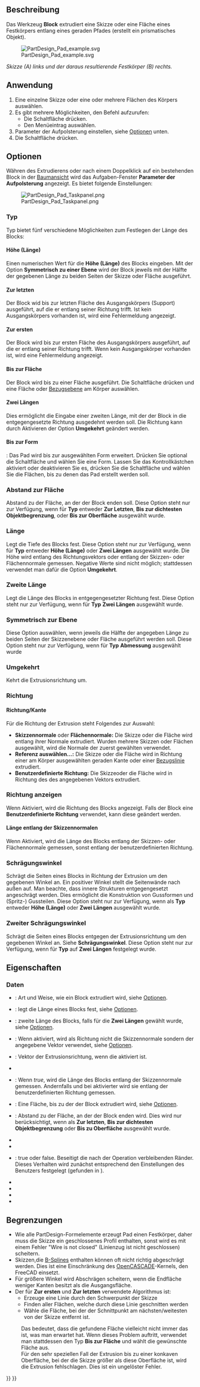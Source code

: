 <languages/>

{{Docnav/de
|[[PartDesign_CoordinateSystem/de|Lokales Koordinatensystem erstellen]]
|[[PartDesign_Revolution/de|Drehteil]]
|[[PartDesign_Workbench/de|PartDesign]]
|IconL=PartDesign_CoordinateSystem.svg
|IconR=PartDesign_Revolution.svg
|IconC=Workbench_PartDesign.svg
}}

{{GuiCommand/de
|Name=PartDesign Pad
|Name/de=PartDesign Block
|MenuLocation=Part Design → Objekte hinzufügen → Aufpolsterung
|Workbenches=[[PartDesign_Workbench/de|PartDesign]]
|SeeAlso=[[PartDesign_Pocket/de|PartDesign Vertiefung]]
}}

<span id="Description"></span>
==Beschreibung==

Das Werkzeug '''Block''' extrudiert eine Skizze oder eine Fläche eines Festkörpers entlang eines geraden Pfades (erstellt ein prismatisches Objekt).

[[File:PartDesign Pad example.svg|none]]

''Skizze (A) links und der daraus resultierende Festkörper (B) rechts.''

<span id="Usage"></span>
==Anwendung==

# Eine einzelne Skizze oder eine oder mehrere Flächen des Körpers auswählen.
# Es gibt mehrere Möglichkeiten, den Befehl aufzurufen:
#* Die Schaltfläche {{Button|[[Image:PartDesign_Pad.svg|16px]] [[PartDesign_Pad/de|Aufpolsterung]]}} drücken.
#* Den Menüeintrag {{MenuCommand|Part Design → Objekte hinzufügen → [[Image:PartDesign_Pad.svg|16px]] Aufpolsterung}} auswählen.
# Parameter der Aufpolsterung einstellen, siehe [[#Optionen|Optionen]] unten.
# Die Schaltfläche {{Button|OK}} drücken.

<span id="Options"></span>
==Optionen==

Währen des Extrudierens oder nach einem Doppelklick auf ein bestehenden Block in der [[Tree_view/de|Baumansicht]] wird das Aufgaben-Fenster '''Parameter der Aufpolsterung''' angezeigt. Es bietet folgende Einstellungen:

[[Image:PartDesign_Pad_Taskpanel.png|frame|left]]

<span id="Type"></span>
=== Typ ===

Typ bietet fünf verschiedene Möglichkeiten zum Festlegen der Länge des Blocks:

<span id="Dimension"></span>
====Höhe (Länge)====

Einen numerischen Wert für die '''Höhe (Länge)''' des Blocks eingeben. Mit der Option '''Symmetrisch zu einer Ebene''' wird der Block jeweils mit der Hälfte der gegebenen Länge zu beiden Seiten der Skizze oder Fläche ausgeführt.

<span id="To_last"></span>
==== Zur letzten ====

Der Block wid bis zur letzten Fläche des Ausgangskörpers (Support) ausgeführt, auf die er entlang seiner Richtung trifft. Ist kein Ausgangskörpers vorhanden ist, wird eine Fehlermeldung angezeigt.

<span id="To_first"></span>
==== Zur ersten ====

Der Block wird bis zur ersten Fläche des Ausgangskörpers ausgeführt, auf die er entlang seiner Richtung trifft. Wenn kein Ausgangskörper vorhanden ist, wird eine Fehlermeldung angezeigt.

<span id="Up_to_face"></span>
==== Bis zur Fläche  ====

Der Block wird bis zu einer Fläche ausgeführt. Die Schaltfläche {{Button|Fläche auswählen}} drücken und eine Fläche oder [[PartDesign_Plane/de|Bezugsebene]] am Körper auswählen.

<span id="Two_dimensions"></span>
====Zwei Längen====

Dies ermöglicht die Eingabe einer zweiten Länge, mit der der Block in die entgegengesetzte Richtung ausgedehnt werden soll. Die Richtung kann durch Aktivieren der Option '''Umgekehrt''' geändert werden.

<span id="Up_to_shape"></span>
====Bis zur Form====

{{Version/de|1.0}}: Das Pad wird bis zur ausgewählten Form erweitert. Drücken Sie optional die Schaltfläche {{Button|Form wählen}} und wählen Sie eine Form. Lassen Sie das Kontrollkästchen {{Button|Alle Flächen auswählen}} aktiviert oder deaktivieren Sie es, drücken Sie die Schaltfläche {{Button|Flächen auswählen}} und wählen Sie die Flächen, bis zu denen das Pad erstellt werden soll.

<span id="Offset_to_face"></span>
===Abstand zur Fläche===

Abstand zu der Fläche, an der der Block enden soll. Diese Option steht nur zur Verfügung, wenn für '''Typ''' entweder '''Zur Letzten''', '''Bis zur dichtesten Objektbegrenzung''',  oder '''Bis zur Oberfläche''' ausgewählt wurde.

<span id="Length"></span>
===Länge===

Legt die Tiefe des Blocks fest. Diese Option steht nur zur Verfügung, wenn für '''Typ''' entweder '''Höhe (Länge)''' oder '''Zwei Längen''' ausgewählt wurde. Die Höhe wird entlang des Richtungsvektors oder entlang der Skizzen- oder Flächennormale gemessen. Negative Werte sind nicht möglich; stattdessen verwendet man dafür die Option '''Umgekehrt'''.

<span id="2nd_length"></span>
===Zweite Länge===

Legt die Länge des Blocks in entgegengesetzter Richtung fest. Diese Option steht nur zur Verfügung, wenn für '''Typ''' '''Zwei Längen''' ausgewählt wurde.

<span id="Symmetric_to_plane"></span>
=== Symmetrisch zur Ebene ===

Diese Option auswählen, wenn jeweils die Hälfte der angegeben Länge zu beiden Seiten der Skizzenebene oder Fläche ausgeführt werden soll. Diese Option steht nur zur Verfügung, wenn für '''Typ''' '''Abmessung''' ausgewählt wurde

<span id="Reversed"></span>
=== Umgekehrt ===

Kehrt die Extrusionsrichtung um.

<span id="Direction"></span>
===Richtung===

<span id="Direction/edge"></span>
==== Richtung/Kante ====

Für die Richtung der Extrusion steht Folgendes zur Auswahl:

* '''Skizzennormale''' oder '''Flächennormale:''' Die Skizze oder die Fläche wird entlang ihrer Normale extrudiert. Wurden mehrere Skizzen oder Flächen ausgewählt, wird die Normale der zuerst gewählten verwendet.
* '''Referenz auswählen...:''' Die Skizze oder die Fläche wird in Richtung einer am Körper ausgewählten geraden Kante oder einer [[PartDesign_Line/de|Bezugslinie]] extrudiert.
* '''Benutzerdefinierte Richtung:''' Die Skizzeoder die Fläche wird in Richtung des des angegebenen Vektors extrudiert.

<span id="Show_direction"></span>
=== Richtung anzeigen === 

Wenn Aktiviert, wird die Richtung des Blocks angezeigt. Falls der Block eine '''Benutzerdefinierte Richtung''' verwendet, kann diese geändert werden.

<span id="Length_along_sketch_normal"></span>
==== Länge entlang der Skizzennormalen ====

Wenn Aktiviert, wird die Länge des Blocks entlang der Skizzen- oder Flächennormale gemessen, sonst entlang der benutzerdefinierten Richtung.

<span id="Taper_angle"></span>
===Schrägungswinkel===

Schrägt die Seiten eines Blocks in Richtung der Extrusion um den gegebenen Winkel an. Ein positiver Winkel stellt die Seitenwände nach außen auf. Man beachte, dass innere Strukturen entgegengesetzt angeschrägt werden. Dies ermöglicht die Konstruktion von Gussformen und (Spritz-) Gussteilen. Diese Option steht nur zur Verfügung, wenn als '''Typ''' entweder '''Höhe (Länge)''' oder '''Zwei Längen''' ausgewählt wurde.

<span id="2nd_taper_angle"></span>
===Zweiter Schrägungswinkel===

Schrägt die Seiten eines Blocks entgegen der Extrusionsrichtung um den gegebenen Winkel an. Siehe '''Schrägungswinkel'''. Diese Option steht nur zur Verfügung, wenn für '''Typ''' auf '''Zwei Längen''' festgelegt wurde.

<span id="Properties"></span>
==Eigenschaften==

<span id="Data"></span>
===Daten===

{{TitleProperty|Pad}}

* {{PropertyData/de|Type|Enumeration}}: Art und Weise, wie ein Block extrudiert wird, siehe [[#Optionen|Optionen]].
* {{PropertyData/de|Length|Length}}: legt die Länge eines Blocks fest, siehe [[#Optionen|Optionen]].
* {{PropertyData/de|Length2|Length}}: zweite Länge des Blocks, falls für die {{PropertyData/de|Type}} '''Zwei Längen''' gewählt wurde, siehe [[#Optionen|Optionen]].
* {{PropertyData/de|Use Custom Vector|Bool}}: Wenn aktiviert, wird als Richtung nicht die Skizzennormale sondern der angegebene Vektor verwendet, siehe [[#Optionen|Optionen]].
* {{PropertyData/de|Direction|Vector}}: Vektor der Extrusionsrichtung, wenn die {{PropertyData/de|Use Custom Vector}} aktiviert ist.
* {{PropertyData/de|Reference Axis|LinkSub}}
* {{PropertyData/de|Along Sketch Normal|Bool}}: Wenn ''true'', wird die Länge des Blocks entlang der Skizzennormale gemessen. Andernfalls und bei aktivierter  {{PropertyData/de|Use Custom Vector}} wird sie entlang der benutzerdefinierten Richtung gemessen.
* {{PropertyData/de|Up To Face|LinkSub}}: Eine Fläche, bis zu der der Block extrudiert wird, siehe [[#Optionen|Optionen]].
* {{PropertyData/de|Offset|Length}}: Abstand zu der Fläche, an der der Block enden wird. Dies wird nur berücksichtigt, wenn als {{PropertyData/de|Type}} '''Zur letzten''', '''Bis zur dichtesten Objektbegrenzung''' oder '''Bis zu Oberfläche''' ausgewählt wurde.
* {{PropertyData/de|Taper Angle|Angle}}
* {{PropertyData/de|Taper Angle2|Angle}}

{{TitleProperty|Part Design}}

* {{PropertyData/de|Refine|Bool}}: true oder false. Beseitigt die nach der Operation verbleibenden Ränder. Dieses Verhalten wird zunächst entsprechend den Einstellungen des Benutzers festgelegt (gefunden in {{MenuCommand|>Einstellungen → Part Design → Allgemein → Modelleinstellungen}}).

{{TitleProperty|Sketch Based}}

* {{PropertyData/de|Profile|LinkSub}}
* {{PropertyData/de|Midplane|Bool}}
* {{PropertyData/de|Reversed|Bool}}
* {{PropertyData/de|Allow Multi Face|Bool}}

<span id="Limitations"></span>
==Begrenzungen==

* Wie alle PartDesign-Formelemente erzeugt Pad einen Festkörper, daher muss die Skizze ein geschlossenes Profil enthalten, sonst wird es mit einem Fehler "Wire is not closed" (Linienzug ist nicht geschlossen) scheitern.
* Skizzen,die [[B-Splines/de|B-Splines]] enthalten können oft nicht richtig abgeschrägt werden. Dies ist eine Einschränkung des [[OpenCASCADE/de|OpenCASCADE]]-Kernels, den FreeCAD einsetzt.
* Für größere Winkel wird Abschrägen scheitern, wenn die Endfläche weniger Kanten besitzt als die Ausgangsfläche.
* Der für '''Zur ersten''' und '''Zur letzten''' verwendete Algorithmus ist:
** Erzeuge eine Linie durch den Schwerpunkt der Skizze
** Finden aller Flächen, welche durch diese Linie geschnitten werden
** Wähle die Fläche, bei der der Schnittpunkt am nächsten/weitesten von der Skizze entfernt ist.
: Das bedeutet, dass die gefundene Fläche vielleicht nicht immer das ist, was man erwartet hat. Wenn dieses Problem auftritt, verwendet man stattdessen den Typ '''Bis zur Fläche''' und wählt die gewünschte Fläche aus.
: Für den sehr speziellen Fall der Extrusion bis zu einer konkaven Oberfläche, bei der die Skizze größer als diese Oberfläche ist, wird die Extrusion fehlschlagen. Dies ist ein ungelöster Fehler.


{{Docnav/de
|[[PartDesign_CoordinateSystem/de|Lokales Koordinatensystem erstellen]]
|[[PartDesign_Revolution/de|Drehteil]]
|[[PartDesign_Workbench/de|PartDesign]]
|IconL=PartDesign_CoordinateSystem.svg
|IconR=PartDesign_Revolution.svg
|IconC=Workbench_PartDesign.svg
}}

{{PartDesign Tools navi{{#translation:}}}}
{{Userdocnavi{{#translation:}}}}